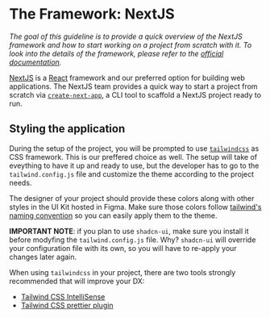 
<Meta title="project-setup/nextjs/Getting Started" />

# The Framework: NextJS

_The goal of this guideline is to provide a quick overview of the NextJS framework and how to start working on a project from scratch with it.
To look into the details of the framework, please refer to the [official documentation](https://nextjs.org/docs)._

[NextJS](https://nextjs.org/) is a [React](https://react.dev/) framework and our preferred option for building web applications.
The NextJS team provides a quick way to start a project from scratch via [`create-next-app`](https://nextjs.org/docs/pages/api-reference/create-next-app),
a CLI tool to scaffold a NextJS project ready to run.

## Styling the application

During the setup of the project, you will be prompted to use [`tailwindcss`](https://tailwindcss.com/docs/installation) as CSS framework. This is our preffered choice as well.
The setup will take of eveything to have it up and ready to use, but the developer has to go to the `tailwind.config.js` file and customize
the theme according to the project needs.

The designer of your project should provide these colors along with other styles in the UI Kit hosted in Figma. Make sure those colors follow
[tailwind's naming convention](https://tailwindcss.com/docs/customizing-colors) so you can easily apply them to the theme.

**IMPORTANT NOTE**: if you plan to use `shadcn-ui`, make sure you install it before modyfing the `tailwind.config.js` file.
Why? `shadcn-ui` will override your configuration file with its own, so you will have to re-apply your changes later again.

When using `tailwindcss` in your project, there are two tools strongly recommended that will improve your DX:

- [Tailwind CSS IntelliSense](https://marketplace.visualstudio.com/items?itemName=bradlc.vscode-tailwindcss)
- [Tailwind CSS prettier plugin](https://tailwindcss.com/blog/automatic-class-sorting-with-prettier)
